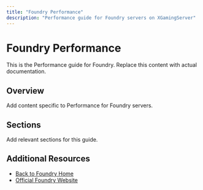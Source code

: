 ```yaml
---
title: "Foundry Performance"
description: "Performance guide for Foundry servers on XGamingServer"
---
```


# Foundry Performance

This is the Performance guide for Foundry. Replace this content with actual documentation.

## Overview

Add content specific to Performance for Foundry servers.

## Sections

Add relevant sections for this guide.

## Additional Resources

- [Back to Foundry Home](./index)
- [Official Foundry Website](https://example.com)
